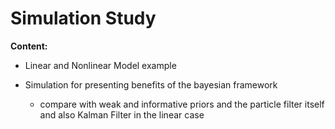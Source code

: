 # Simulation Study {#simulation}

**Content:**

- Linear and Nonlinear Model example

- Simulation for presenting benefits of the bayesian framework 

    - compare with weak and informative priors and the particle filter itself and also Kalman Filter in the linear case
